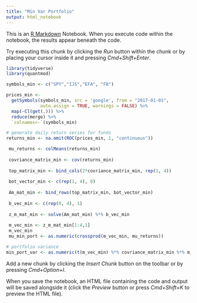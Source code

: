 ```yaml
---
title: "Min Var Portfolio"
output: html_notebook
---
```


This is an [R Markdown](http://rmarkdown.rstudio.com) Notebook. When you execute code within the notebook, the results appear beneath the code. 

Try executing this chunk by clicking the *Run* button within the chunk or by placing your cursor inside it and pressing *Cmd+Shift+Enter*. 

```r
library(tidyverse)
library(quantmod)
```

```r
symbols_min <- c("SPY","IJS","EFA", "FB")

prices_min <- 
  getSymbols(symbols_min, src = 'google', from = "2017-01-01", 
             auto.assign = TRUE, warnings = FALSE) %>% 
  map(~Cl(get(.))) %>% 
  reduce(merge) %>%
  `colnames<-`(symbols_min)

# generate daily return series for funds
returns_min <- na.omit(ROC(prices_min, 1, "continuous"))

 mu_returns <- colMeans(returns_min)
 
 covriance_matrix_min <- cov(returns_min)
 
 top_matrix_min <- bind_cols(2*covriance_matrix_min, rep(1, 4))
 
 bot_vector_min <- c(rep(1, 4), 0)
 
 Am_mat_min <- bind_rows(top_matrix_min, bot_vector_min)
 
 b_vec_min <- c(rep(0, 4), 1)
 
 z_m_mat_min <- solve(Am_mat_min) %*% b_vec_min
 
 m_vec_min <- z_m_mat_min[1:4,1]
 m_vec_min
 mu_min_port <- as.numeric(crossprod(m_vec_min, mu_returns))

# portfolio variance
min_port_var <- as.numeric(t(m_vec_min) %*% covriance_matrix_min %*% m_vec_min)

```

Add a new chunk by clicking the *Insert Chunk* button on the toolbar or by pressing *Cmd+Option+I*.

When you save the notebook, an HTML file containing the code and output will be saved alongside it (click the *Preview* button or press *Cmd+Shift+K* to preview the HTML file).
